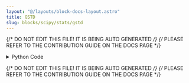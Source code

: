 ```yaml
---
layout: "@/layouts/block-docs-layout.astro"
title: GSTD
slug: blocks/scipy/stats/gstd
---
```


{/* DO NOT EDIT THIS FILE! IT IS BEING AUTO GENERATED */}
{/* PLEASE REFER TO THE CONTRIBUTION GUIDE ON THE DOCS PAGE */}


<PythonDocsDisplay docstring={docstring} />
<details>
<summary>Python Code</summary>

```python
from flojoy import OrderedPair, flojoy, Matrix, Scalar
import numpy as np
from collections import namedtuple
from typing import Literal

import scipy.stats


@flojoy
def GSTD(
    default: OrderedPair | Matrix,
    axis: int = 0,
    ddof: int = 1,
) -> OrderedPair | Matrix | Scalar:
    """The GSTD node is based on a numpy or scipy function.

    The description of that function is as follows:

        Calculate the geometric standard deviation of an array.

        The geometric standard deviation describes the spread of a set of numbers where the geometric mean is preferred.
        It is a multiplicative factor, and so a dimensionless quantity.

        It is defined as the exponent of the standard deviation of log(a).

        Mathematically the population geometric standard deviation can be evaluated as::

        gstd = exp(std(log(a)))

    .. versionadded:: 1.3.0

    Parameters
    ----------
    a : array_like
        An array like object containing the sample data.
    axis : int, tuple or None, optional
        Axis along which to operate. Default is 0.
        If None, compute over the whole array 'a'.
    ddof : int, optional
        Degree of freedom correction in the calculation of the geometric standard deviation.
        Default is 1.

    Returns
    -------
    DataContainer
        type 'ordered pair', 'scalar', or 'matrix'
    """

    result = scipy.stats.gstd(
        a=default.y,
        axis=axis,
        ddof=ddof,
    )

    if isinstance(result, np.ndarray):
        result = OrderedPair(x=default.x, y=result)
    else:
        assert isinstance(
            result, np.number | float | int
        ), f"Expected np.number, float or int for result, got {type(result)}"
        result = Scalar(c=float(result))

    return result

```

[Find this Flojoy Block on GitHub](https://github.com/flojoy-ai/blocks/blob/main/blocks/SCIPY/STATS/GSTD/GSTD.py)

</details>

{/* DO NOT EDIT THIS FILE! IT IS BEING AUTO GENERATED */}
{/* PLEASE REFER TO THE CONTRIBUTION GUIDE ON THE DOCS PAGE */}
